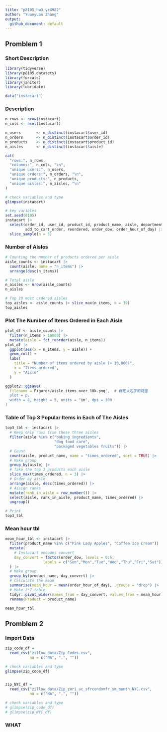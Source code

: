 ```yaml
---
title: "p8105_hw3_yz4982"
author: "Yuanyuan Zhang"
output:
  github_document: default
--- 
```


Promblem 1
------------------------------------------------------------
### Short Description
```r
library(tidyverse)
library(p8105.datasets)
library(forcats) 
library(janitor)
library(lubridate)

data("instacart")
```

### Description
```r
n_rows <- nrow(instacart)
n_cols <- ncol(instacart)

n_users       <- n_distinct(instacart$user_id)
n_orders      <- n_distinct(instacart$order_id)
n_products    <- n_distinct(instacart$product_id)
n_aisles      <- n_distinct(instacart$aisle)

cat(
  "rows:", n_rows,
  "columns:", n_cols, "\n",
  "unique users:", n_users,
  "unique orders:", n_orders, "\n",
  "unique products:", n_products,
  "unique aisles:", n_aisles, "\n"
)

# check variables and type
glimpse(instacart)

# key varibles
set.seed(8105)
instacart |> 
  select(order_id, user_id, product_id, product_name, aisle, department, 
         add_to_cart_order, reordered, order_dow, order_hour_of_day) |>
  slice_sample(n = 5)

```

### Number of Aisles
```r
# Counting the number of products ordered per aisle
aisle_counts <- instacart |>
  count(aisle, name = "n_items") |>
  arrange(desc(n_items))

# Total aisle 
n_aisles <- nrow(aisle_counts)
n_aisles

# Top 10 most ordered aisles
top_aisles <- aisle_counts |> slice_max(n_items, n = 10)
top_aisles
```

### Plot The Number of Items Ordered in Each Aisle
```r
plot_df <- aisle_counts |>
  filter(n_items > 10000) |>
  mutate(aisle = fct_reorder(aisle, n_items))
plot_df |>
  ggplot(aes(x = n_items, y = aisle)) +
  geom_col() +
  labs(
    title = "Number of items ordered by aisle (> 10,000)",
    x = "Items ordered",
    y = "Aisle"
  )

ggplot2::ggsave(
  filename = Figures/aisle_items_over_10k.png",  # 自定义名字和路径
  plot = p,
  width = 8, height = 5, units = "in", dpi = 300
)
```

### Table of Top 3 Popular Items in Each of The Aisles 
```r
top3_tbl <- instacart |>
  # Keep only rows from these three aisles
  filter(aisle %in% c("baking ingredients",
                      "dog food care",
                      "packaged vegetables fruits")) |>
  # Count
  count(aisle, product_name, name = "times_ordered", sort = TRUE) |>
  # Make group
  group_by(aisle) |>
  # Take the top 3 products each aisle
  slice_max(times_ordered, n = 3) |>
  # Order by aisle
  arrange(aisle, desc(times_ordered)) |>
  # Assign ranks
  mutate(rank_in_aisle = row_number()) |>
  select(aisle, rank_in_aisle, product_name, times_ordered) |>
  ungroup()

# Print
top3_tbl
```

### Mean hour tbl
```r
mean_hour_tbl <- instacart |>
  filter(product_name %in% c("Pink Lady Apples", "Coffee Ice Cream")) |>
  mutate(
    # Instacart encodes convert
    day_convert = factor(order_dow, levels = 0:6,
                 labels = c("Sun","Mon","Tue","Wed","Thu","Fri","Sat"))
  ) |>
  # Make group
  group_by(product_name, day_convert) |>
  # Calculate the mean
  summarise(mean_hour = mean(order_hour_of_day), .groups = "drop") |>
  # Make 2*7 table
  tidyr::pivot_wider(names_from = day_convert, values_from = mean_hour) |>
  rename(Product = product_name)

mean_hour_tbl
```

Promblem 2
------------------------------------------------------------
### Import Data
```r
zip_code_df = 
  read_csv("zillow_data/Zip Codes.csv", 
           na = c("NA", ".", ""))

# check variables and type
glimpse(zip_code_df)


zip_NYC_df = 
  read_csv("zillow_data/Zip_zori_uc_sfrcondomfr_sm_month_NYC.csv", 
           na = c("NA", ".", ""))

# check variables and type
# glimpse(zip_code_df)
# glimpse(zip_NYC_df)
```

### WHAT
```r

```



